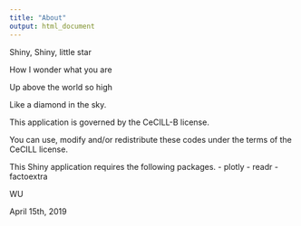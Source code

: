 ```yaml
---
title: "About"
output: html_document
---
```

Shiny, Shiny, little star

How I wonder what you are

Up above the world so high

Like a diamond in the sky.



This application is governed by the CeCILL-B license. 

You can use, modify and/or redistribute these codes under the terms of the CeCILL license.



This Shiny application requires the following packages.
- plotly
- readr
- factoextra


WU

April 15th, 2019